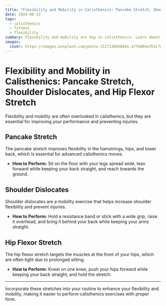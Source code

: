 ```yaml
---
title: "Flexibility and Mobility in Calisthenics: Pancake Stretch, Shoulder Dislocates, and Hip Flexor Stretch"
date: 2024-08-13
tags:
  - calisthenics
  - fitness
  - flexibility
summary: Flexibility and mobility are key in calisthenics. Learn about the pancake stretch, shoulder dislocates, and hip flexor stretch to enhance your range of motion and performance.
images:
  cover: https://images.unsplash.com/photo-1517130038641-a774d04afb3c?w=900&auto=format&fit=crop&q=60&ixlib=rb-4.0.3&ixid=M3wxMjA3fDB8MHxzZWFyY2h8Nnx8cmVzaXN0YW5jZSUyMGJhbmR8ZW58MHx8MHx8fDA%3D
---
```


# Flexibility and Mobility in Calisthenics: Pancake Stretch, Shoulder Dislocates, and Hip Flexor Stretch

Flexibility and mobility are often overlooked in calisthenics, but they are essential for improving your performance and preventing injuries.

## Pancake Stretch

The pancake stretch improves flexibility in the hamstrings, hips, and lower back, which is essential for advanced calisthenics moves.

- **How to Perform:** Sit on the floor with your legs spread wide, lean forward while keeping your back straight, and reach towards the ground.

## Shoulder Dislocates

Shoulder dislocates are a mobility exercise that helps increase shoulder flexibility and prevent injuries.

- **How to Perform:** Hold a resistance band or stick with a wide grip, raise it overhead, and bring it behind your back while keeping your arms straight.

## Hip Flexor Stretch

The hip flexor stretch targets the muscles at the front of your hips, which are often tight due to prolonged sitting.

- **How to Perform:** Kneel on one knee, push your hips forward while keeping your back straight, and hold the stretch.

---

Incorporate these stretches into your routine to enhance your flexibility and mobility, making it easier to perform calisthenics exercises with proper form.
